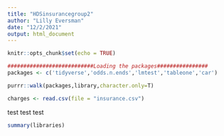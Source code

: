 ```yaml
---
title: "HDSinsurancegroup2"
author: "Lilly Eversman"
date: "12/2/2021"
output: html_document
---
```


```r
knitr::opts_chunk$set(echo = TRUE)
```

```r
###########################Loading the packages################
packages <- c('tidyverse','odds.n.ends','lmtest','tableone','car')
```

```r
purrr::walk(packages,library,character.only=T)
```

```r
charges <- read.csv(file = "insurance.csv")
```

test test test
```r
summary(libraries)
```


